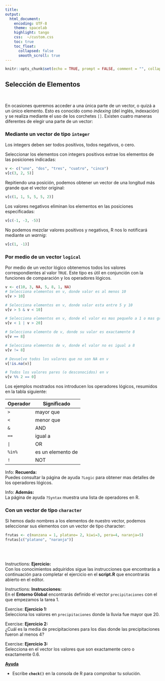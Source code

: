 ```yaml
---
title: 
output:
  html_document:
    encoding: UTF-8
    theme: spacelab
    highlight: tango
    css:  ~/custom.css
    toc: true
    toc_float: 
      collapsed: false
      smooth_scroll: true
---
```


```r
knitr::opts_chunk$set(echo = TRUE, prompt = FALSE, comment = "", collapse = TRUE)
```

## Selección de Elementos

</br>

En ocasiones queremos acceder a una única parte de un vector, o quizá a un único elemento. Esto es conocido como _indexing_ (del inglés, indexación) y se realiza
mediante el uso de los corchetes `[]`. Existen cuatro maneras diferentes de elegir
una parte de un vector:

### Mediante un vector de tipo `integer`

 Los integers deben ser todos positivos, todos negativos, o cero.

Seleccionar los elementos con integers positivos extrae los elementos de las posiciones indicadas:
  
```r
v <- c("uno", "dos", "tres", "cuatro", "cinco")
v[c(3, 2, 5)]
```

Repitiendo una posición, podemos obtener un vector de una longitud más grande que el vector original:
  
  
```r
v[c(1, 1, 5, 5, 5, 2)]
```

  
Los valores negativos eliminan los elementos en las posiciones especificadas:
  
    
```r
v[c(-1, -3, -5)]
```

  
No podemos mezclar valores positivos y negativos, R nos lo notificará mediante un _warnig_:
  

  
```r
v[c(1, -1)]
```

### Por medio de un vector `logical`

Por medio de un vector lógico obtenemos todos los valores correspondientes al valor `TRUE`. Este tipo es útil en conjunción con la funciones de comparación y los operadores lógicos.



```r
v <- c(10, 3, NA, 5, 8, 1, NA)
# Selecciona elementos en v, donde valor es al menos 10
v[v > 10]
```

```r
# Selecciona elementos en v, donde valor esta entre 5 y 10
v[v > 5 & v < 10]
```

```r
# Selecciona elementos en v, donde el valor es mas pequeño a 1 o mas grande 8
v[v < 1 | v > 20]
```

```r
# Selecciona elemento de v, donde su valor es exactamente 8
v[v == 8]
```


```r
# Selecciona elementos de v, donde el valor no es igual a 8
v[v != 8]
```


```r
# Devuelve todos los valores que no son NA en v
v[!is.na(v)]
```


```r
# Todos los valores pares (o desconocidos) en v
v[v %% 2 == 0]
```

Los ejemplos mostrados nos introducen los operadores lógicos, resumidos en la tabla siguiente:

|  Operador |Significado   |
|---|---|
| `> ` |  mayor que |
| `<`  |  menor que |
| `&`  | AND |
| `==`  | igual a   |
| `|`  |  OR |
| `%in%`  | es un elemento de  |
| `!`  | NOT   |


<div class="alert alert-info" role="alert">
<span class="glyphicon glyphicon-exclamation-sign" aria-hidden="true"></span>
<span class="sr-only">Info:</span>
__Recuerda:__ </br>
Puedes consultar la página de ayuda `?Logic` para obtener mas detalles de los operadores lógicos.</br>
</div>


<div class="alert alert-info" role="alert">
<span class="glyphicon glyphicon-exclamation-sign" aria-hidden="true"></span>
<span class="sr-only">Info:</span>
__Además:__</br>
La página de ayuda `?Syntax` muestra una lista de operadores en R.
</div>


### Con un vector de tipo `character`


Si hemos dado nombres a los elementos de nuestro vector, podemos seleccionar sus elementos con un vector de tipo character:

```r
frutas <- c(manzana = 1, platano= 2, kiwi=3, pera=4, naranja=5)
frutas[c("platano", "naranja")]
```

</br>
</br>


<div class="alert alert-success" role="alert">
<span class="glyphicon glyphicon-education" aria-hidden="true"></span>
<span class="sr-only">Instructions:</span>
**Ejercicio:**</br>
Con los conocimientos adquiridos sigue las instrucciones que encontrarás a 
continuación para completar el ejercicio en el __script.R__ que encontrarás abierto en el editor.
</div>

 

<div class="panel panel-success">
<div class="panel-body">

<div class="alert alert-success" role="alert">
<span class="glyphicon glyphicon-tasks" aria-hidden="true"></span>
<span class="sr-only">Instructions:</span>
**Instrucciones:**  
En el __Entorno Global__ encontrarás definido el vector `precipitaciones` con el que empezamos la tarea 1.

</div>

<div class="alert alert-success" role="alert">
<span class="glyphicon glyphicon-pencil" aria-hidden="true"></span>
<span class="sr-only">Exercise:</span>
**Ejercicio 1:** </br>
Selecciona los valores en `precipitaciones` donde la lluvia fue mayor que 20.
</div>

<div class="alert alert-success" role="alert">
<span class="glyphicon glyphicon-pencil" aria-hidden="true"></span>
<span class="sr-only">Exercise:</span>
**Ejercicio 2:** </br>
¿Cuál es la media de precipitaciones para los dias donde las precipitaciones fueron al menos 4?
</div>
 
<div class="alert alert-success" role="alert">
<span class="glyphicon glyphicon-pencil" aria-hidden="true"></span>
<span class="sr-only">Exercise:</span>
**Ejercicio 3:** </br>
Selecciona en el vector los valores que son exactamente cero o exactamente 0.6.
</div>

<p>
<a class="btn btn-info" data-toggle="collapse" href="#hint" aria-expanded="false" aria-controls="collapseExample">
<span class="glyphicon glyphicon-exclamation-sign" aria-hidden="true"></span> __Ayuda__</a>
</p>
<div class="collapse" id="hint">
<div class="card card-block">
<div class="alert alert-info" role="alert">
- Escribe __`check()`__ en la consola de R para comprobar tu solución.
</div>
</div>

 
 